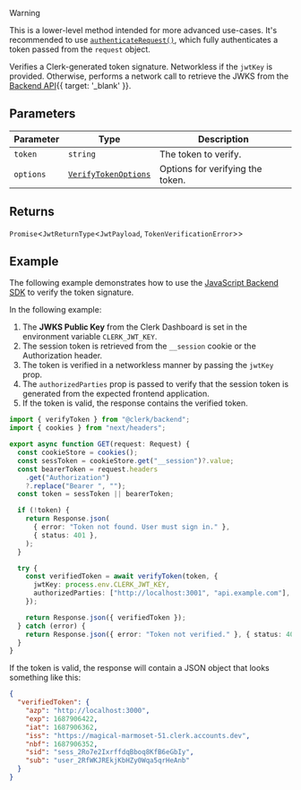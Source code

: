 > [!WARNING]
> This is a lower-level method intended for more advanced use-cases. It's recommended to use [`authenticateRequest()`](/docs/references/backend/authenticate-request), which fully authenticates a token passed from the `request` object.

Verifies a Clerk-generated token signature. Networkless if the `jwtKey` is provided. Otherwise, performs a network call to retrieve the JWKS from the [Backend API](/docs/reference/backend-api/tag/JWKS#operation/GetJWKS){{ target: '_blank' }}.

## Parameters

| Parameter | Type                                             | Description                      |
| --------- | ------------------------------------------------ | -------------------------------- |
| `token`   | `string`                                         | The token to verify.             |
| `options` | [`VerifyTokenOptions`](verify-token-options.mdx) | Options for verifying the token. |

## Returns

`Promise`\<`JwtReturnType`\<`JwtPayload`, `TokenVerificationError`\>\>

## Example

The following example demonstrates how to use the [JavaScript Backend SDK](/docs/references/backend/overview) to verify the token signature.

In the following example:

1. The **JWKS Public Key** from the Clerk Dashboard is set in the environment variable `CLERK_JWT_KEY`.
1. The session token is retrieved from the `__session` cookie or the Authorization header.
1. The token is verified in a networkless manner by passing the `jwtKey` prop.
1. The `authorizedParties` prop is passed to verify that the session token is generated from the expected frontend application.
1. If the token is valid, the response contains the verified token.

```ts
import { verifyToken } from "@clerk/backend";
import { cookies } from "next/headers";

export async function GET(request: Request) {
  const cookieStore = cookies();
  const sessToken = cookieStore.get("__session")?.value;
  const bearerToken = request.headers
    .get("Authorization")
    ?.replace("Bearer ", "");
  const token = sessToken || bearerToken;

  if (!token) {
    return Response.json(
      { error: "Token not found. User must sign in." },
      { status: 401 },
    );
  }

  try {
    const verifiedToken = await verifyToken(token, {
      jwtKey: process.env.CLERK_JWT_KEY,
      authorizedParties: ["http://localhost:3001", "api.example.com"], // Replace with your authorized parties
    });

    return Response.json({ verifiedToken });
  } catch (error) {
    return Response.json({ error: "Token not verified." }, { status: 401 });
  }
}
```

If the token is valid, the response will contain a JSON object that looks something like this:

```json
{
  "verifiedToken": {
    "azp": "http://localhost:3000",
    "exp": 1687906422,
    "iat": 1687906362,
    "iss": "https://magical-marmoset-51.clerk.accounts.dev",
    "nbf": 1687906352,
    "sid": "sess_2Ro7e2IxrffdqBboq8KfB6eGbIy",
    "sub": "user_2RfWKJREkjKbHZy0Wqa5qrHeAnb"
  }
}
```
